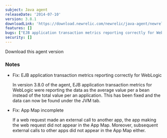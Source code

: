 ```yaml
---
subject: Java agent
releaseDate: '2014-07-10'
version: 3.8.1
downloadLink: 'https://download.newrelic.com/newrelic/java-agent/newrelic-agent/3.8.1/'
features: []
bugs: ["EJB application transaction metrics reporting correctly for WebLogic", "App Map incomplete"]
security: []
---
```


<ButtonGroup>
  <ButtonLink
    role="button"
    to="https://download.newrelic.com/newrelic/java-agent/newrelic-agent/3.8.1/"
    variant="primary"
  >
    Download this agent version
  </ButtonLink>
</ButtonGroup>

### Notes

* Fix: EJB application transaction metrics reporting correctly for WebLogic

  In version 3.8.0 of the agent, EJB application transaction metrics for WebLogic were reporting the data as the average value per a bean instead of the total value per an application. This has been fixed and the data can now be found under the JVM tab.
* Fix: App Map incomplete

  If a web request made an external call to another app, the app making the web request did not appear in the App Map. Moreover, subsequent external calls to other apps did not appear in the App Map either.
